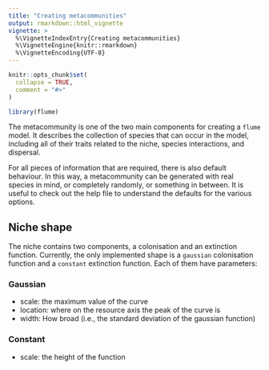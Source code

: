 ```yaml
---
title: "Creating metacommunities"
output: rmarkdown::html_vignette
vignette: >
  %\VignetteIndexEntry{Creating metacommunities}
  %\VignetteEngine{knitr::rmarkdown}
  %\VignetteEncoding{UTF-8}
---
```


```r
knitr::opts_chunk$set(
  collapse = TRUE,
  comment = "#>"
)
```

```r
library(flume)
```


The metacommunity is one of the two main components for creating a `flume` model. It describes the collection of species that can occur in the model, including all of their traits related to the niche, species interactions, and dispersal.

For all pieces of information that are required, there is also default behaviour. In this way, a metacommunity can be generated with real species in mind, or completely randomly, or something in between. It is useful to check out the help file to understand the defaults for the various options.

## Niche shape

The niche contains two components, a colonisation and an extinction function. Currently, the only implemented shape is a `gaussian` colonisation function and a `constant` extinction function. Each of them have parameters:

### Gaussian
  * scale: the maximum value of the curve
  * location: where on the resource axis the peak of the curve is
  * width: How broad (i.e., the standard deviation of the gaussian function)
  
### Constant
  * scale: the height of the function
